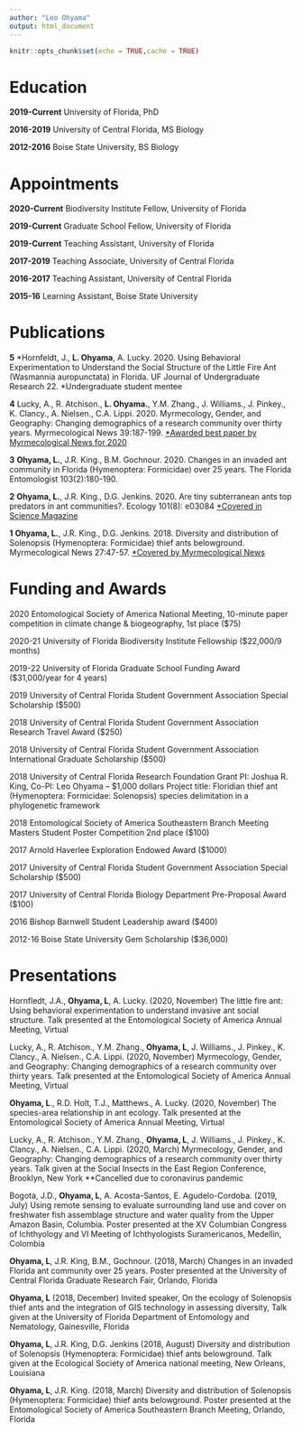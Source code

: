 ```yaml
---
author: "Leo Ohyama"
output: html_document
---
```

```r
knitr::opts_chunk$set(echo = TRUE,cache = TRUE)
```

# Education

**2019-Current** University of Florida, PhD

**2016-2019** University of Central Florida, MS Biology

**2012-2016** Boise State University, BS Biology

# Appointments

**2020-Current** Biodiversity Institute Fellow, University of Florida

**2019-Current** Graduate School Fellow, University of Florida

**2019-Current** Teaching Assistant, University of Florida

**2017-2019**	Teaching Associate, University of Central Florida

**2016-2017**	Teaching Assistant, University of Central Florida

**2015-16**	Learning Assistant, Boise State University


# Publications

**5** \*Hornfeldt, J., **L. Ohyama**, A. Lucky. 2020. Using Behavioral Experimentation to Understand the Social Structure of the Little Fire Ant (Wasmannia auropunctata) in Florida. UF Journal of Undergraduate Research 22.
*Undergraduate student mentee

**4** Lucky, A., R. Atchison., **L. Ohyama.**, Y.M. Zhang., J. Williams., J. Pinkey., K. Clancy., A. Nielsen., C.A. Lippi. 2020. Myrmecology, Gender, and Geography: Changing demographics of a research community over thirty years. Myrmecological News 39:187-199.
[\*Awarded best paper by Myrmecological News for 2020](https://blog.myrmecologicalnews.org/2021/02/04/best-paper-award-2020/)

**3** **Ohyama, L.**, J.R. King., B.M. Gochnour. 2020. Changes in an invaded ant community in Florida (Hymenoptera: Formicidae) over 25 years. The Florida Entomologist 103(2):180-190.

**2** **Ohyama, L.**, J.R. King., D.G. Jenkins. 2020. Are tiny subterranean ants top predators in ant communities?. Ecology 101(8): e03084
[\*Covered in Science Magazine](https://www.sciencemag.org/news/2020/05/thief-ants-steal-and-eat-young-other-ants-decimating-their-populations)

**1** **Ohyama, L.**, J.R. King., D.G. Jenkins. 2018. Diversity and distribution of Solenopsis (Hymenoptera: Formicidae) thief ants belowground. Myrmecological News 27:47-57.
[\*Covered by Myrmecological News](https://blog.myrmecologicalnews.org/2018/07/12/diversity-and-distribution-of-solenopsis-thief-ants-belowground/)

# Funding and Awards
2020
Entomological Society of America National Meeting, 10-minute paper competition in climate change & biogeography, 1st place ($75)

2020-21 
University of Florida Biodiversity Institute Fellowship ($22,000/9 months)

2019-22	
University of Florida Graduate School Funding Award ($31,000/year for 4 years)

2019	University of Central Florida Student Government Association Special Scholarship ($500)

2018	University of Central Florida Student Government Association Research Travel Award ($250)

2018	University of Central Florida Student Government Association International Graduate Scholarship ($500)

2018	University of Central Florida Research Foundation Grant
PI: Joshua R. King, Co-PI: Leo Ohyama -- $1,000 dollars
Project title: Floridian thief ant (Hymenoptera: Formicidae: Solenopsis) species delimitation in a phylogenetic framework

2018	Entomological Society of America Southeastern Branch Meeting Masters Student Poster Competition 2nd place ($100)

2017	Arnold Haverlee Exploration Endowed Award ($1000)

2017	University of Central Florida Student Government Association Special Scholarship ($500)

2017	University of Central Florida Biology Department Pre-Proposal Award ($100)

2016	Bishop Barnwell Student Leadership award ($400)

2012-16	Boise State University Gem Scholarship ($36,000)

# Presentations

Hornfledt, J.A., **Ohyama, L**, A. Lucky. (2020, November) The little fire ant: Using behavioral experimentation to understand invasive ant social structure. Talk presented at the Entomological Society of America Annual Meeting, Virtual

Lucky, A., R. Atchison., Y.M. Zhang., **Ohyama, L**, J. Williams., J. Pinkey., K. Clancy., A. Nielsen., C.A. Lippi. (2020, November) Myrmecology, Gender, and Geography: Changing demographics of a research community over thirty years. Talk presented at the Entomological Society of America Annual Meeting, Virtual

**Ohyama, L**., R.D. Holt, T.J., Matthews., A. Lucky. (2020, November) The species-area relationship in ant ecology. Talk presented at the Entomological Society of America Annual Meeting, Virtual 

Lucky, A., R. Atchison., Y.M. Zhang., **Ohyama, L**, J. Williams., J. Pinkey., K. Clancy., A. Nielsen., C.A. Lippi. (2020, March) Myrmecology, Gender, and Geography: Changing demographics of a research community over thirty years. Talk given at the Social Insects in the East Region Conference, Brooklyn, New York **Cancelled due to coronavirus pandemic

Bogota, J.D., **Ohyama, L**, A. Acosta-Santos, E. Agudelo-Cordoba. (2019, July) Using remote sensing to evaluate surrounding land use and cover on freshwater fish assemblage structure and water quality from the Upper Amazon Basin, Columbia. Poster presented at the XV Columbian Congress of Ichthyology and VI Meeting of Ichthyologists Suramericanos, Medellin, Colombia

**Ohyama, L**, J.R. King, B.M., Gochnour. (2018, March) Changes in an invaded Florida ant community over 25 years. Poster presented at the University of Central Florida Graduate Research Fair, Orlando, Florida

**Ohyama, L** (2018, December) Invited speaker, On the ecology of Solenopsis thief ants and the integration of GIS technology in assessing diversity, Talk given at the University of Florida Department of Entomology and Nematology, Gainesville, Florida

**Ohyama, L**, J.R. King, D.G. Jenkins (2018, August) Diversity and distribution of Solenopsis (Hymenoptera: Formicidae) thief ants belowground. Talk given at the Ecological Society of America national meeting, New Orleans, Louisiana

**Ohyama, L**, J.R. King. (2018, March) Diversity and distribution of Solenopsis (Hymenoptera: Formicidae) thief ants belowground. Poster presented at the Entomological Society of America Southeastern Branch Meeting, Orlando, Florida


